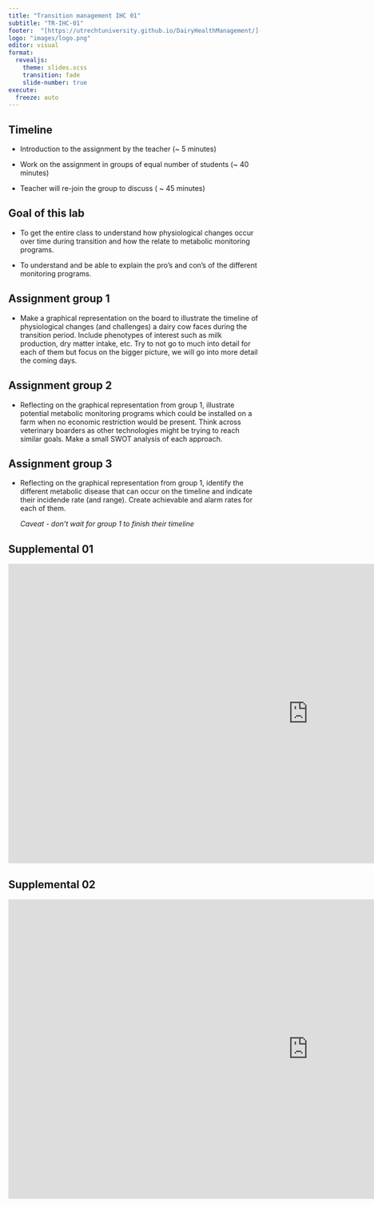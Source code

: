 ```yaml
---
title: "Transition management IHC 01"
subtitle: "TR-IHC-01"
footer:  "[https://utrechtuniversity.github.io/DairyHealthManagement/](https://utrechtuniversity.github.io/DairyHealthManagement/)"
logo: "images/logo.png"
editor: visual
format: 
  revealjs: 
    theme: slides.scss
    transition: fade
    slide-number: true
execute:
  freeze: auto
---
```


## **Timeline**

-   Introduction to the assignment by the teacher (\~ 5 minutes)

-   Work on the assignment in groups of equal number of students (\~ 40 minutes)

-   Teacher will re-join the group to discuss ( \~ 45 minutes)

## Goal of this lab

-   To get the entire class to understand how physiological changes occur over time during transition and how the relate to metabolic monitoring programs.

-   To understand and be able to explain the pro's and con's of the different monitoring programs.

## **Assignment group 1**

-   Make a graphical representation on the board to illustrate the timeline of physiological changes (and challenges) a dairy cow faces during the transition period. Include phenotypes of interest such as milk production, dry matter intake, etc. Try to not go to much into detail for each of them but focus on the bigger picture, we will go into more detail the coming days.

## **Assignment group 2**

-   Reflecting on the graphical representation from group 1, illustrate potential metabolic monitoring programs which could be installed on a farm when no economic restriction would be present. Think across veterinary boarders as other technologies might be trying to reach similar goals. Make a small SWOT analysis of each approach.

## **Assignment group 3**

-   Reflecting on the graphical representation from group 1, identify the different metabolic disease that can occur on the timeline and indicate their incidende rate (and range). Create achievable and alarm rates for each of them.

    *Caveat - don't wait for group 1 to finish their timeline*

## Supplemental 01

```{=html}
<iframe src="https://prezi.com/p/embed/7gQtib7vnib2Vqo2KDaj/" id="iframe_container" frameborder="0" webkitallowfullscreen="" mozallowfullscreen="" allowfullscreen="" allow="autoplay; fullscreen" height="600" width="1200"></iframe>
```
## Supplemental 02

```{=html}
<iframe src="https://prezi.com/p/embed/KSNWf7pGz7UkF8M2w1V6/" id="iframe_container" frameborder="0" webkitallowfullscreen="" mozallowfullscreen="" allowfullscreen="" allow="autoplay; fullscreen" height="600" width="1200"></iframe>
```
